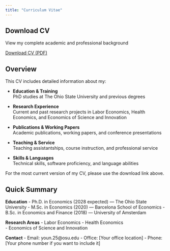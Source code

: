 ```yaml
---
title: "Curriculum Vitae"
---
```


::: {.cv-download}
## Download CV

View my complete academic and professional background

[<i class="bi bi-download"></i> Download CV (PDF)](/assets/CV.pdf){.cv-button target="_blank"}
:::

::: {.content-section}
## Overview

This CV includes detailed information about my:

- **Education & Training**  
  PhD studies at The Ohio State University and previous degrees

- **Research Experience**  
  Current and past research projects in Labor Economics, Health Economics, and Economics of Science and Innovation

- **Publications & Working Papers**  
  Academic publications, working papers, and conference presentations

- **Teaching & Service**  
  Teaching assistantships, course instruction, and professional service

- **Skills & Languages**  
  Technical skills, software proficiency, and language abilities

For the most current version of my CV, please use the download link above.
:::

::: {.content-section}
## Quick Summary

**Education**
- Ph.D. in Economics (2028 expected) — The Ohio State University
- M.Sc. in Economics (2020) — Barcelona School of Economics
- B.Sc. in Economics and Finance (2018) — University of Amsterdam

**Research Areas**
- Labor Economics
- Health Economics  
- Economics of Science and Innovation

**Contact**
- Email: youn.25@osu.edu
- Office: [Your office location]
- Phone: [Your phone number if you want to include it]
:::